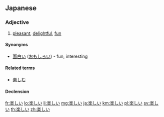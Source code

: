 ==Japanese==
{{ja-kanjitab|楽}}
===Adjective===
{{ja-adj|kk|decl=i|hira=たのしい|rom=tanoshii|kyu=樂しい}}

# [[pleasant]], [[delightful]], [[fun]]

====Synonyms====
*[[面白い]] ([[おもしろい]]) - fun, interesting

====Related terms====
*[[楽しむ]]

====Declension====
{{ja-i|楽し|たのし|tanoshi}}

[[fr:楽しい]]
[[lo:楽しい]]
[[li:楽しい]]
[[mg:楽しい]]
[[ja:楽しい]]
[[km:楽しい]]
[[pl:楽しい]]
[[sv:楽しい]]
[[th:楽しい]]
[[zh:楽しい]]